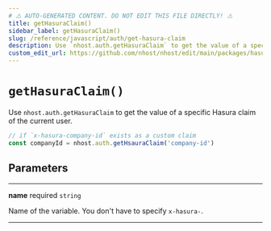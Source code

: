 ```yaml
---
# ⚠️ AUTO-GENERATED CONTENT. DO NOT EDIT THIS FILE DIRECTLY! ⚠️
title: getHasuraClaim()
sidebar_label: getHasuraClaim()
slug: /reference/javascript/auth/get-hasura-claim
description: Use `nhost.auth.getHasuraClaim` to get the value of a specific Hasura claim of the current user.
custom_edit_url: https://github.com/nhost/nhost/edit/main/packages/hasura-auth-js/src/hasura-auth-client.ts#L682
---
```


# `getHasuraClaim()`

Use `nhost.auth.getHasuraClaim` to get the value of a specific Hasura claim of the current user.

```ts
// if `x-hasura-company-id` exists as a custom claim
const companyId = nhost.auth.getHsauraClaim('company-id')
```

## Parameters

---

**<span className="parameter-name">name</span>** <span className="optional-status">required</span> `string`

Name of the variable. You don't have to specify `x-hasura-`.

---
